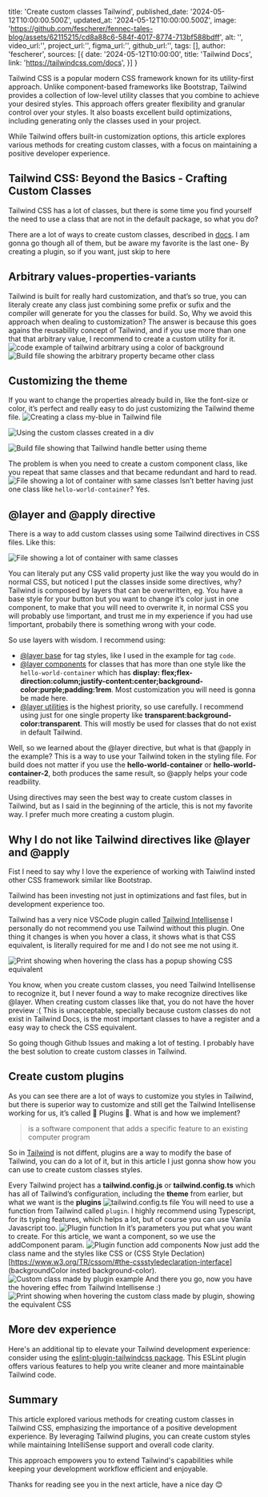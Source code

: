 title: 'Create custom classes Tailwind',
published_date: '2024-05-12T10:00:00.500Z',
updated_at: '2024-05-12T10:00:00.500Z',
image: 'https://github.com/fescherer/fennec-tales-blog/assets/62115215/cd8a88c6-584f-4017-8774-713bf588bdff',
alt: '',
video_url:'',
project_url:'',
figma_url:'',
github_url:'',
tags: [],
author: 'fescherer',
sources: [{
  date: '2024-05-12T10:00:00',
  title: 'Tailwind Docs',
  link: 'https://tailwindcss.com/docs',
  }]
}

Tailwind CSS is a popular modern CSS framework known for its utility-first approach. Unlike component-based frameworks like Bootstrap, Tailwind provides a collection of low-level utility classes that you combine to achieve your desired styles. This approach offers greater flexibility and granular control over your styles. It also boasts excellent build optimizations, including generating only the classes used in your project.

While Tailwind offers built-in customization options, this article explores various methods for creating custom classes, with a focus on maintaining a positive developer experience.

## Tailwind CSS: Beyond the Basics - Crafting Custom Classes

Tailwind CSS has a lot of classes, but there is some time you find yourself the need to use a class that are not in the default package, so what you do?

There are a lot of ways to create custom classes, described in [docs](https://tailwindcss.com/docs/adding-custom-styles). I am gonna go though all of them, but be aware my favorite is the last one- By creating a plugin, so if you want, just skip to here

## Arbitrary values-properties-variants

Tailwind is built for really hard customization, and that’s so true, you can literaly create any class just combining some prefix or sufix and the compiler will generate for you the classes for build. So, Why we avoid this approach when dealing to customization? The answer is because this goes agains the reusability concept of Tailwind, and if you use more than one that that arbitrary value, I recommend to create a custom utility for it.
<Img
  src="https://github.com/fescherer/fennec-tales-blog/assets/62115215/76b33e7a-bd3f-4940-aabd-e3232034fc7b"
  name="Arbitrary property Tailwind example"
  alt="code example of tailwind arbitrary using a color of background"
/>
<Img
  src="https://github.com/fescherer/fennec-tales-blog/assets/62115215/9994a2a8-a1df-4be8-813a-759d7ea15e64"
  name="Build file  "
  alt="Build file showing the arbitrary property became other class"
/>

## Customizing the theme

If you want to change the properties already build in, like the font-size or color, it’s perfect and really easy to do just customizing the Tailwind theme file.
<Img
  src="https://github.com/fescherer/fennec-tales-blog/assets/62115215/3fcdaf65-9624-4966-8ccd-49aa74daf8c1"
  name="tailwind.config.ts"
  alt="Creating a class my-blue in Tailwind file"
/>

<Img
  src="https://github.com/fescherer/fennec-tales-blog/assets/62115215/61559e23-be18-43ea-a0a5-04dc0fbca834"
  name="Code example"
  alt="Using the custom classes created in a div"
/>

<Img
  src="https://github.com/fescherer/fennec-tales-blog/assets/62115215/810e5dfc-70f1-4505-88df-bc1a25c8653d"
  name="Build file- This may looks weird, but is the same blue I configured, but just with some Tailwind optimization."
  alt="Build file showing that Tailwind handle better using theme"
/>

The problem is when you need to create a custom component class, like you repeat that same classes and that became redundant and hard to read.
<Img
  src="https://github.com/fescherer/fennec-tales-blog/assets/62115215/5920d701-17f9-476e-8df4-c5c3024c4594"
  name="Example of reduntant classes"
  alt="File showing a lot of container with same classes"
/>
Isn’t better having just one class like `hello-world-container`? Yes.

## @layer and @apply directive

There is a way to add custom classes using some Tailwind directives in CSS files. Like this:

<Img
  src="https://github.com/fescherer/fennec-tales-blog/assets/62115215/53c6e419-42b5-472e-a321-1af95569e58b"
  name="Example of reduntant classes"
  alt="File showing a lot of container with same classes"
/>

You can literaly put any CSS valid property just like the way you would do in normal CSS, but noticed I put the classes inside some directives, why? Tailwind is composed by layers that can be overwritten, eg. You have a base style for your button but you want to change it’s color just in one component, to make that you will need to overwrite it, in normal CSS you will probably use !important, and trust me in my experience if you had use !important, probabily there is something wrong with your code.

So use layers with wisdom. I recommend using:

- [@layer base](https://tailwindcss.com/docs/adding-custom-styles#adding-base-styles) for tag styles, like I used in the example for tag `code`.
- [@layer components](https://tailwindcss.com/docs/adding-custom-styles#adding-component-classes) for classes that has more than one style like the `hello-world-container` which has **display: flex;flex-direction:column;justify-content:center;background-color:purple;padding:1rem**. Most customization you will need is gonna be made here.
- [@layer utilities](https://tailwindcss.com/docs/adding-custom-styles#adding-custom-utilities) is the highest priority, so use carefully. I recommend using just for one single property like **transparent:background-color:transparent**. This will mostly be used for classes that do not exist in default Tailwind.

Well, so we learned about the @layer directive, but what is that @apply in the example? This is a way to use your Tailwind token in the styling file. For build does not matter if you use the **hello-world-container** or **hello-world-container-2**, both produces the same result, so @apply helps your code readbility.

Using directives may seen the best way to create custom classes in Tailwind, but as I said in the beginning of the article, this is not my favorite way. I prefer much more creating a custom plugin.

## Why I do not like Tailwind directives like @layer and @apply

Fist I need to say why I love the experience of working with Taiwlind insted other CSS framework similar like Bootstrap.

Tailwind has been investing not just in optimizations and fast files, but in development experience too.

Tailwind has a very nice VSCode plugin called [Tailwind Intellisense](https://tailwindcss.com/docs/editor-setup#intelli-sense-for-vs-code) I personally do not recommend you use Tailwind without this plugin. One thing it changes is when you hover a class, it shows what is that CSS equivalent, is literally required for me and I do not see me not using it.

<Img
  src="https://github.com/fescherer/fennec-tales-blog/assets/62115215/9b5e1959-3c80-4589-867c-47b0fdf40e48"
  name="Tailwind VSCode Intellisense showcase"
  alt="Print showing when hovering the class has a popup showing CSS equivalent"
/>

You know, when you create custom classes, you need Tailwind Intellisense to recognize it, but I never found a way to make recognize directives like @layer. When creating custom classes like that, you do not have the hover preview :( This is unacceptable, specially because custom classes do not exist in Tailwind Docs, is the most important classes to have a register and a easy way to check the CSS equivalent.

So going though Github Issues and making a lot of testing. I probably have the best solution to create custom classes in Tailwind.

## Create custom plugins

As you can see there are a lot of ways to customize you styles in Tailwind, but there is superior way to customize and still get the Tailwind Intellisense working for us, it’s called 🪽 Plugins 🪽. What is and how we implement?

<Blockquote cite="https://en.wikipedia.org/wiki/Plug-in_(computing)">
is a software component that adds a specific feature to an existing computer program
</Blockquote>

So in [Tailwind](https://tailwindcss.com/docs/plugins) is not diffent, plugins are a way to modify the base of Tailwind, you can do a lot of it, but in this article I just gonna show how you can use to create custom classes styles.

Every Tailwind project has a **tailwind.config.js** or **tailwind.config.ts** which has all of Tailwind’s configuration, including the **theme** from earlier, but what we want is the **plugins**
<Img
  src="https://github.com/fescherer/fennec-tales-blog/assets/62115215/27b51eae-d5a0-4c14-81cf-19c97aa76398"
  name="tailwind.config.ts"
  alt="tailwind.config.ts file"
/>
You will need to use a function from Tailwind called `plugin`. I highly recommend using Typescript, for its typing features, which helps a lot, but of course you can use Vanila Javascript too.
<Img
  src="https://github.com/fescherer/fennec-tales-blog/assets/62115215/e42b46ba-2710-4575-81b4-6ad8e864e30f"
  name="Plugin function"
  alt="Plugin function"
/>
In it’s parameters you put what you want to create. For this article, we want a component, so we use the addComponent param.
<Img
  src="https://github.com/fescherer/fennec-tales-blog/assets/62115215/bee18037-70d5-435f-810f-fa6876a62629"
  name="Plugin function add components"
  alt="Plugin function add components"
/>
Now just add the class name and the styles like CSS or (CSS Style Declation)[https://www.w3.org/TR/cssom/#the-cssstyledeclaration-interface] (backgroundColor insted background-color).
<Img
  src="https://github.com/fescherer/fennec-tales-blog/assets/62115215/5a6db547-3f58-4eca-98ce-c5564885fbd6"
  name="Custom class made by plugin example"
  alt="Custom class made by plugin example"
/>
And there you go, now you have the hovering effec from Tailwind Intellisense :)
<Img
  src="https://github.com/fescherer/fennec-tales-blog/assets/62115215/688da377-c59e-4cd2-ba24-b02499d4da25"
  name="Class in action"
  alt="Print showing when hovering the custom class made by plugin, showing the equivalent CSS"
/>

## More dev experience

Here's an additional tip to elevate your Tailwind development experience: consider using the [eslint-plugin-tailwindcss package](https://www.npmjs.com/package/eslint-plugin-tailwindcss). This ESLint plugin offers various features to help you write cleaner and more maintainable Tailwind code.

## Summary

This article explored various methods for creating custom classes in Tailwind CSS, emphasizing the importance of a positive development experience. By leveraging Tailwind plugins, you can create custom styles while maintaining IntelliSense support and overall code clarity.

This approach empowers you to extend Tailwind's capabilities while keeping your development workflow efficient and enjoyable.

Thanks for reading see you in the next article, have a nice day 😊
